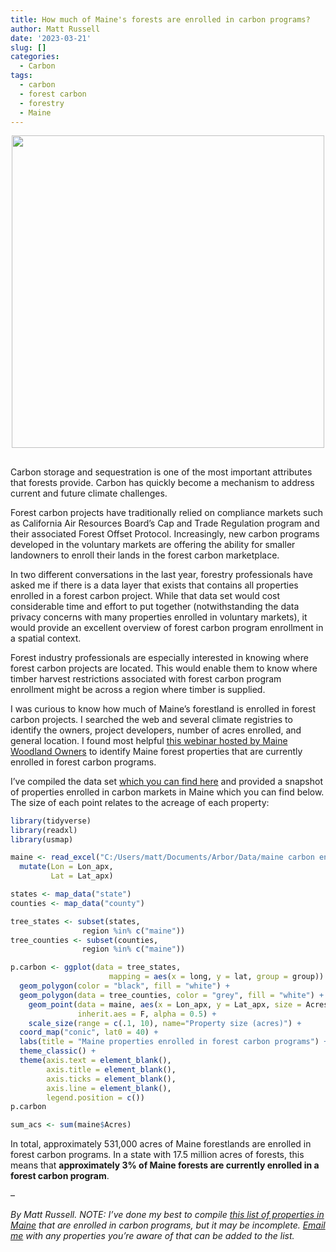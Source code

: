```yaml
---
title: How much of Maine's forests are enrolled in carbon programs?
author: Matt Russell
date: '2023-03-21'
slug: []
categories:
  - Carbon
tags:
  - carbon
  - forest carbon
  - forestry
  - Maine
---
```


<center>

![](maine lake landscape.jpg){width=500px}
</center>
##

Carbon storage and sequestration is one of the most important attributes that forests provide. Carbon has quickly become a mechanism to address current and future climate challenges.  

Forest carbon projects have traditionally relied on compliance markets such as California Air Resources Board's Cap and Trade Regulation program and their associated Forest Offset Protocol. Increasingly, new carbon programs developed in the voluntary markets are offering the ability for smaller landowners to enroll their lands in the forest carbon marketplace.

In two different conversations in the last year, forestry professionals have asked me if there is a data layer that exists that contains all properties enrolled in a forest carbon project. While that data set would cost considerable time and effort to put together (notwithstanding the data privacy concerns with many properties enrolled in voluntary markets), it would provide an excellent overview of forest carbon program enrollment in a spatial context.   

Forest industry professionals are especially interested in knowing where forest carbon projects are located. This would enable them to know where timber harvest restrictions associated with forest carbon program enrollment might be across a region where timber is supplied.

I was curious to know how much of Maine's forestland is enrolled in forest carbon projects. I searched the web and several climate registries to identify the owners, project developers, number of acres enrolled, and general location. I found most helpful [this webinar hosted by Maine Woodland Owners](https://www.youtube.com/watch?v=grh7FJyf5cU) to identify Maine forest properties that are currently enrolled in forest carbon programs.  

I've compiled the data set [which you can find here](https://github.com/mbrussell/myblog/tree/master/content/post/2023-03-21-how-much-of-maine-s-forests-are-enrolled-in-carbon-programs) and provided a snapshot of properties enrolled in carbon markets in Maine which you can find below. The size of each point relates to the acreage of each property:

```r
library(tidyverse)
library(readxl)
library(usmap)
```

```r
maine <- read_excel("C:/Users/matt/Documents/Arbor/Data/maine carbon enrollment.xlsx") %>% 
  mutate(Lon = Lon_apx,
         Lat = Lat_apx)
```

```r
states <- map_data("state")
counties <- map_data("county")

tree_states <- subset(states, 
                region %in% c("maine"))
tree_counties <- subset(counties, 
                region %in% c("maine"))

p.carbon <- ggplot(data = tree_states, 
                      mapping = aes(x = long, y = lat, group = group)) + 
  geom_polygon(color = "black", fill = "white") +
  geom_polygon(data = tree_counties, color = "grey", fill = "white") +
    geom_point(data = maine, aes(x = Lon_apx, y = Lat_apx, size = Acres, col = Owner), 
               inherit.aes = F, alpha = 0.5) +
    scale_size(range = c(.1, 10), name="Property size (acres)") +
  coord_map("conic", lat0 = 40) +
  labs(title = "Maine properties enrolled in forest carbon programs") +
  theme_classic() +
  theme(axis.text = element_blank(),
        axis.title = element_blank(),
        axis.ticks = element_blank(),
        axis.line = element_blank(),
        legend.position = c()) 
p.carbon
```

```r
sum_acs <- sum(maine$Acres)
```

In total, approximately 531,000 acres of Maine forestlands are enrolled in forest carbon programs. In a state with 17.5 million acres of forests, this means that **approximately 3% of Maine forests are currently enrolled in a forest carbon program**.

--

*By Matt Russell. NOTE: I've done my best to compile [this list of properties in Maine](https://github.com/mbrussell/myblog/tree/master/content/post/2023-03-21-how-much-of-maine-s-forests-are-enrolled-in-carbon-programs) that are enrolled in carbon programs, but it may be incomplete. [Email me](mailto:matt@arbor-analytics.com) with any properties you're aware of that can be added to the list.*


